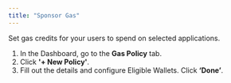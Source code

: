 ```yaml
---
title: "Sponsor Gas"
---
```


Set gas credits for your users to spend on selected applications.

1. In the Dashboard, go to the **Gas Policy** tab.
2. Click **'+ New Policy'**.
3. Fill out the details and configure Eligible Wallets. Click **‘Done’**.

